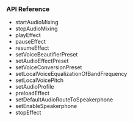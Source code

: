<PlatformWrapper platform="ios">

### API Reference

- <Link to="{{Global.API_REF_IOS_ROOT}}/class_irtcengine.html#api_irtcengine_startaudiomixing2">startAudioMixing</Link>

- <Link to="{{Global.API_REF_IOS_ROOT}}/class_irtcengine.html#api_irtcengine_stopaudiomixing">stopAudioMixing</Link>

- <Link to="{{Global.API_REF_IOS_ROOT}}/class_irtcengine.html#api_irtcengine_playeffect3">playEffect</Link>

- <Link to="{{Global.API_REF_IOS_ROOT}}/class_irtcengine.html#api_irtcengine_pauseeffect">pauseEffect</Link>

- <Link to="{{Global.API_REF_IOS_ROOT}}/class_irtcengine.html#api_irtcengine_resumeeffect">resumeEffect</Link>

- <Link to="{{Global.API_REF_IOS_ROOT}}/class_irtcengine.html#api_irtcengine_setvoicebeautifierpreset">setVoiceBeautifierPreset</Link>

- <Link to="{{Global.API_REF_IOS_ROOT}}/class_irtcengine.html#api_irtcengine_setaudioeffectpreset">setAudioEffectPreset</Link>

- <Link to="{{Global.API_REF_IOS_ROOT}}/class_irtcengine.html#api_irtcengine_setvoiceconversionpreset">setVoiceConversionPreset</Link>

- <Link to="{{Global.API_REF_IOS_ROOT}}/class_irtcengine.html#api_irtcengine_setlocalvoiceequalization">setLocalVoiceEqualizationOfBandFrequency</Link>

- <Link to="{{Global.API_REF_IOS_ROOT}}/class_irtcengine.html#api_irtcengine_setlocalvoicepitch">setLocalVoicePitch</Link>

- <Link to="{{Global.API_REF_IOS_ROOT}}/class_irtcengine.html#api_irtcengine_setaudioprofile2">setAudioProfile</Link>

- <Link to="{{Global.API_REF_IOS_ROOT}}/class_irtcengine.html#api_irtcengine_preloadeffect">preloadEffect</Link>

- <Link to="{{Global.API_REF_IOS_ROOT}}/class_irtcengine.html#api_irtcengine_setdefaultaudioroutetospeakerphone">setDefaultAudioRouteToSpeakerphone</Link>

- <Link to="{{Global.API_REF_IOS_ROOT}}/class_irtcengine.html#api_irtcengine_setenablespeakerphone">setEnableSpeakerphone</Link>

- <Link to="{{Global.API_REF_IOS_ROOT}}/class_irtcengine.html#api_irtcengine_stopeffect">stopEffect</Link>

</PlatformWrapper>
